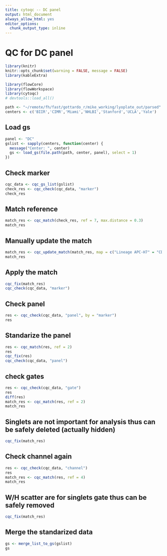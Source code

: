```yaml
---
title: cytoqc -- DC panel
output: html_document
always_allow_html: yes
editor_options: 
  chunk_output_type: inline
---
```

# QC for DC panel


```r
library(knitr)
knitr::opts_chunk$set(warning = FALSE, message = FALSE)
library(kableExtra)
```


```r
library(flowCore)
library(flowWorkspace)
library(cytoqc)
# devtools::load_all()
```
```r
path <- "~/remote/fh/fast/gottardo_r/mike_working/lyoplate_out/parsed"
centers <- c('BIIR','CIMR','Miami','NHLBI','Stanford','UCLA','Yale')
```

## Load gs
```r
panel <- "DC"
gslist <- sapply(centers, function(center) {
  message("Center: ", center)
  gs <- load_gs(file.path(path, center, panel), select = 1)
})

```
## Check marker
```r
cqc_data <- cqc_gs_list(gslist)
check_res <- cqc_check(cqc_data, "marker")
check_res
```

## Match reference
```r
match_res <- cqc_match(check_res, ref = 7, max.distance = 0.3)
match_res
```

## Manually update the match
```r
match_res <- cqc_update_match(match_res, map = c("Lineage APC-H7" = "CD3CD19CD20"))
match_res
```

## Apply the match
```r
cqc_fix(match_res)
cqc_check(cqc_data, "marker")
```

## Check panel
```r
res <- cqc_check(cqc_data, "panel", by = "marker")
res
```

## Standarize the panel
```r
res <- cqc_match(res, ref = 2)
res
cqc_fix(res)
cqc_check(cqc_data, "panel")
```

## check gates
```r
res <- cqc_check(cqc_data, "gate")
res
diff(res)
match_res <- cqc_match(res, ref = 2)
match_res
```

## Singlets are not important for analysis thus can be safely deleted (actually hidden)
```r
cqc_fix(match_res)
```

## Check channel again
```r
res <- cqc_check(cqc_data, "channel")
res
match_res <- cqc_match(res, ref = 4)
match_res
```

## W/H scatter are for singlets gate thus can be safely removed
```r
cqc_fix(match_res)
```

## Merge the standarized data 
```r
gs <- merge_list_to_gs(gslist)
gs
```

